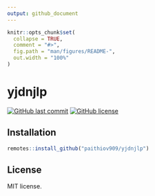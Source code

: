 ```yaml
---
output: github_document
---
```


<!-- README.md is generated from README.Rmd. Please edit that file -->

```r
knitr::opts_chunk$set(
  collapse = TRUE,
  comment = "#>",
  fig.path = "man/figures/README-",
  out.width = "100%"
)
```

# yjdnjlp

<!-- badges: start -->
[![GitHub last commit](https://img.shields.io/github/last-commit/paithiov909/yjdnjlp)](#)
[![GitHub license](https://img.shields.io/github/license/paithiov909/yjdnjlp.svg)](https://github.com/paithiov909/yjdnjlp/blob/master/LICENSE)
<!-- badges: end -->

## Installation

```r
remotes::install_github("paithiov909/yjdnjlp")
```

## License

MIT license.
